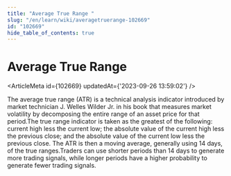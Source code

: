```yaml
---
title: "Average True Range "
slug: "/en/learn/wiki/averagetruerange-102669"
id: "102669"
hide_table_of_contents: true
---
```



# Average True Range 

<ArticleMeta id={102669} updatedAt={'2023-09-26 13:59:02'} />
<div className='border-solid border-b border-t-0 my-4 border-[var(--ifm-color-gray-300)]' />

The average true range (ATR) is a technical analysis indicator introduced by market technician J. Welles Wilder Jr. in his book that measures market volatility by decomposing the entire range of an asset price for that period.The true range indicator is taken as the greatest of the following: current high less the current low; the absolute value of the current high less the previous close; and the absolute value of the current low less the previous close. The ATR is then a moving average, generally using 14 days, of the true ranges.Traders can use shorter periods than 14 days to generate more trading signals, while longer periods have a higher probability to generate fewer trading signals.
